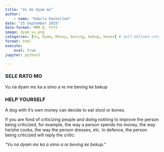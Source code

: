 ```yaml
---
title: "Vu de dyam mɛ"
author: 
    - name: "Habila Dachollom"
date: "15 September 2025"
date-format: MMM D, YYYY
image: dyam_vu.png
categories: [Vu, Dyam, Money, beving, bekup, bones] # self-defined categories
format: html
execute:
    eval: true
jupyter: python3

---
```


:::: {.panel-tabset}

### SƐLƐ RATO MO
Vu na dyam mɛ ka a simo a re me beving ke bekup

### HELP YOURSELF    
A dog with it's own money can decide to eat stool or bones.

::::

If you are fond of criticizing people and doing nothing to improve the person being criticized, for example, the way a person spends his money, the way he/she cooks, the way the person dresses, etc. In defence, the person being criticized will reply the critic:

*"Vu na dyam mɛ ka a simo a re beving ke bekup."*






